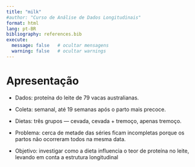 ```yaml
---
title: "milk"
#author: "Curso de Análise de Dados Longitudinais"
format: html
lang: pt-BR
bibliography: references.bib
execute:
  message: false   # ocultar mensagens
  warning: false   # ocultar warnings
---
```


# Apresentação

-   Dados: proteína do leite de 79 vacas australianas.

-   Coleta: semanal, até 19 semanas após o parto mais precoce.

-   Dietas: três grupos — cevada, cevada + tremoço, apenas tremoço.

-   Problema: cerca de metade das séries ficam incompletas porque os partos não ocorreram todos na mesma data.

-   Objetivo: investigar como a dieta influencia o teor de proteína no leite, levando em conta a estrutura longitudinal
